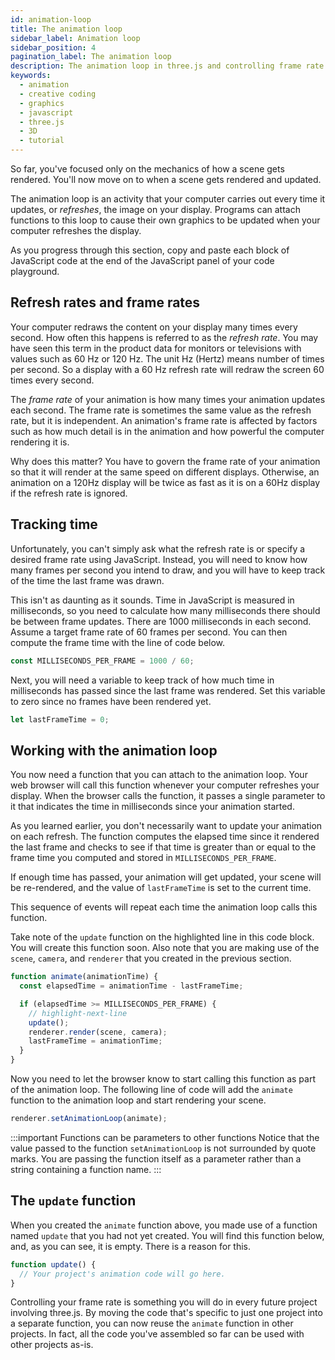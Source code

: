 ```yaml
---
id: animation-loop
title: The animation loop
sidebar_label: Animation loop
sidebar_position: 4
pagination_label: The animation loop
description: The animation loop in three.js and controlling frame rate independent of refresh rate.
keywords:
  - animation
  - creative coding
  - graphics
  - javascript
  - three.js
  - 3D
  - tutorial
---
```


So far, you've focused only on the mechanics of how a scene gets rendered. You'll now move on to when a scene gets rendered and updated.

The animation loop is an activity that your computer carries out every time it updates, or _refreshes_, the image on your display. Programs can attach functions to this loop to cause their own graphics to be updated when your computer refreshes the display.

As you progress through this section, copy and paste each block of JavaScript code at the end of the JavaScript panel of your code playground.

## Refresh rates and frame rates

Your computer redraws the content on your display many times every second. How often this happens is referred to as the _refresh rate_. You may have seen this term in the product data for monitors or televisions with values such as 60 Hz or 120 Hz. The unit Hz (Hertz) means number of times per second. So a display with a 60 Hz refresh rate will redraw the screen 60 times every second.

The _frame rate_ of your animation is how many times your animation updates each second. The frame rate is sometimes the same value as the refresh rate, but it is independent. An animation's frame rate is affected by factors such as how much detail is in the animation and how powerful the computer rendering it is.

Why does this matter? You have to govern the frame rate of your animation so that it will render at the same speed on different displays. Otherwise, an animation on a 120Hz display will be twice as fast as it is on a 60Hz display if the refresh rate is ignored.

## Tracking time

Unfortunately, you can't simply ask what the refresh rate is or specify a desired frame rate using JavaScript. Instead, you will need to know how many frames per second you intend to draw, and you will have to keep track of the time the last frame was drawn.

This isn't as daunting as it sounds. Time in JavaScript is measured in milliseconds, so you need to calculate how many milliseconds there should be between frame updates. There are 1000 milliseconds in each second. Assume a target frame rate of 60 frames per second. You can then compute the frame time with the line of code below.

```javascript
const MILLISECONDS_PER_FRAME = 1000 / 60;
```

Next, you will need a variable to keep track of how much time in milliseconds has passed since the last frame was rendered. Set this variable to zero since no frames have been rendered yet.

```javascript
let lastFrameTime = 0;
```

## Working with the animation loop

You now need a function that you can attach to the animation loop. Your web browser will call this function whenever your computer refreshes your display. When the browser calls the function, it passes a single parameter to it that indicates the time in milliseconds since your animation started.

As you learned earlier, you don't necessarily want to update your animation on each refresh. The function computes the elapsed time since it rendered the last frame and checks to see if that time is greater than or equal to the frame time you computed and stored in `MILLISECONDS_PER_FRAME`.

If enough time has passed, your animation will get updated, your scene will be re-rendered, and the value of `lastFrameTime` is set to the current time.

This sequence of events will repeat each time the animation loop calls this function.

Take note of the `update` function on the highlighted line in this code block. You will create this function soon. Also note that you are making use of the `scene`, `camera`, and `renderer` that you created in the previous section.

```javascript
function animate(animationTime) {
  const elapsedTime = animationTime - lastFrameTime;

  if (elapsedTime >= MILLISECONDS_PER_FRAME) {
    // highlight-next-line
    update();
    renderer.render(scene, camera);
    lastFrameTime = animationTime;
  }
}
```

Now you need to let the browser know to start calling this function as part of the animation loop. The following line of code will add the `animate` function to the animation loop and start rendering your scene.

```javascript
renderer.setAnimationLoop(animate);
```

:::important Functions can be parameters to other functions
Notice that the value passed to the function `setAnimationLoop` is not surrounded by quote marks. You are passing the function itself as a parameter rather than a string containing a function name.
:::

## The `update` function

When you created the `animate` function above, you made use of a function named `update` that you had not yet created. You will find this function below, and, as you can see, it is empty. There is a reason for this.

```javascript
function update() {
  // Your project's animation code will go here.
}
```

Controlling your frame rate is something you will do in every future project involving three.js. By moving the code that's specific to just one project into a separate function, you can now reuse the `animate` function in other projects. In fact, all the code you've assembled so far can be used with other projects as-is.
